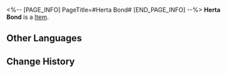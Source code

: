 <%-- [PAGE_INFO]
PageTitle=#Herta Bond#
[END_PAGE_INFO] --%>
{{Item Infobox
|title       = Herta Bond
|id          = 503
|image       = Item Herta Bond.png
|type        = 
|invCategory = Valuables
|rarity      = 5
|effect      = A reward from the Simulated Universe. Can be used to buy items from Herta's Store.
|description = 
|source1     = Simulated Universe Point Rewards
}}
'''Herta Bond''' is a [[Item]].

==Other Languages==
{{Other Languages
|en   = Herta Bond
|zhs  = 黑塔债券
|zht  = 黑塔債券
|ja   = ヘルタ債券
|ko   = 헤르타 채권
|es   = Bono de Herta
|fr   = Obligation de Herta
|ru   = Облигация Герты
|th   = Herta Bond
|vi   = Phiếu Công Trái Herta
|de   = Herta-Anleihe
|id   = Herta Bond
|pt   = Título da Herta
}}

==Change History==
{{Change History|2.0}}